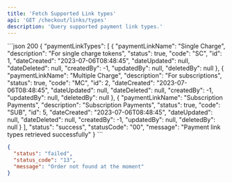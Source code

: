 ```yaml
---
title: 'Fetch Supported Link types'
api: 'GET /checkout/links/types'
description: 'Query supported payment link types.'
---
```


<ResponseExample>
```json 200
{
  "paymentLinkTypes": [
    {
      "paymentLinkName": "Single Charge",
      "description": "For single charge tokens",
      "status": true,
      "code": "SC",
      "id": 1,
      "dateCreated": "2023-07-06T08:48:45",
      "dateUpdated": null,
      "dateDeleted": null,
      "createdBy": -1,
      "updatedBy": null,
      "deletedBy": null
    },
    {
      "paymentLinkName": "Multiple Charge",
      "description": "For subscriptions",
      "status": true,
      "code": "MC",
      "id": 2,
      "dateCreated": "2023-07-06T08:48:45",
      "dateUpdated": null,
      "dateDeleted": null,
      "createdBy": -1,
      "updatedBy": null,
      "deletedBy": null
    },
    {
      "paymentLinkName": "Subscription Payments",
      "description": "Subscription Payments",
      "status": true,
      "code": "SUB",
      "id": 5,
      "dateCreated": "2023-07-06T08:48:45",
      "dateUpdated": null,
      "dateDeleted": null,
      "createdBy": -1,
      "updatedBy": null,
      "deletedBy": null
    }
  ],
  "status": "success",
  "statusCode": "00",
  "message": "Payment link types retrieved successfully"
}
```

```json 400
{
  "status": "failed",
  "status_code": "13",
  "message": "Order not found at the moment"
}
```
</ResponseExample>